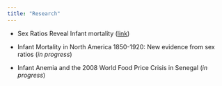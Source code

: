 ```yaml
---
title: "Research"
---
```



* Sex Ratios Reveal Infant mortality ([link](https://jrmcirwin.github.io/sr1/DemPap_1.pdf))

* Infant Mortality in North America 1850-1920: New evidence from sex ratios (_in progress_)

* Infant Anemia and the 2008 World Food Price Crisis in Senegal (_in progress_)